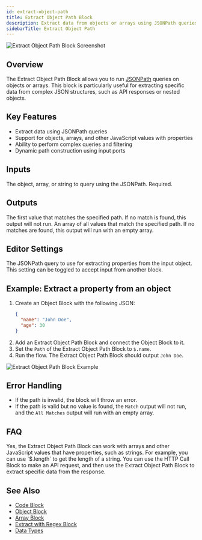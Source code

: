 ```yaml
---
id: extract-object-path
title: Extract Object Path Block
description: Extract data from objects or arrays using JSONPath queries
sidebarTitle: Extract Object Path
---
```


![Extract Object Path Block Screenshot](./assets/extract-object-path-block.png)

## Overview

The Extract Object Path Block allows you to run [JSONPath](https://www.npmjs.com/package/jsonpath-plus) queries on objects or arrays. This block is particularly useful for extracting specific data from complex JSON structures, such as API responses or nested objects.

## Key Features

- Extract data using JSONPath queries
- Support for objects, arrays, and other JavaScript values with properties
- Ability to perform complex queries and filtering
- Dynamic path construction using input ports

## Inputs

<ParamField path="Object" type="object | any[] | string">
  The object, array, or string to query using the JSONPath. Required.
</ParamField>

## Outputs

<ResponseField name="Match" type="any">
  The first value that matches the specified path. If no match is found, this output will not run.
</ResponseField>

<ResponseField name="All Matches" type="any[]">
  An array of all values that match the specified path. If no matches are found, this output will run with an empty array.
</ResponseField>

## Editor Settings

<ParamField path="Path" type="string" default="$">
  The JSONPath query to use for extracting properties from the input object. This setting can be toggled to accept input from another block.
</ParamField>

## Example: Extract a property from an object

1. Create an Object Block with the following JSON:
   ```json
   {
     "name": "John Doe",
     "age": 30
   }
   ```
2. Add an Extract Object Path Block and connect the Object Block to it.
3. Set the `Path` of the Extract Object Path Block to `$.name`.
4. Run the flow. The Extract Object Path Block should output `John Doe`.

<Frame>
  <img src="./assets/extract-object-path-block-example-01.png" alt="Extract Object Path Block Example" />
</Frame>

## Error Handling

- If the path is invalid, the block will throw an error.
- If the path is valid but no value is found, the `Match` output will not run, and the `All Matches` output will run with an empty array.

## FAQ

<AccordionGroup>
  <Accordion title="Can I use this block with non-object data types?">
    Yes, the Extract Object Path Block can work with arrays and other JavaScript values that have properties, such as strings. For example, you can use `$.length` to get the length of a string.
  </Accordion>

  <Accordion title="How can I extract data from an API response?">
    You can use the HTTP Call Block to make an API request, and then use the Extract Object Path Block to extract specific data from the response.
  </Accordion>
</AccordionGroup>

## See Also

- [Code Block](/block-reference/code)
- [Object Block](/block-reference/data/object)
- [Array Block](/block-reference/data/array)
- [Extract with Regex Block](/block-reference/modifiers/extract-with-regex)
- [Data Types](/docs/workflow/data-types)
